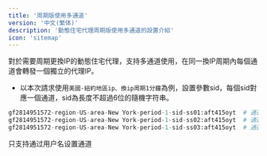 ```yaml
---
title: '周期版使用多通道'
version: '中文(繁体)'
description: '動態住宅代理周期版使用多通道的設置介紹'
icon: 'sitemap'
---
```


對於需要周期更換IP的動態住宅代理，支持多通道使用，在同一換IP周期內每個通道會轉發一個獨立的代理IP。

- 以本次請求使用`美國-紐約地區ip、換ip周期1分鐘`為例，設置參數sid，每個sid對應一個通道，sid為長度不超過6位的隨機字符串。

```python 程式碼範例
gf2814951572-region-US-area-New York-period-1-sid-ss01:aft415oyt  # 通道一
gf2814951572-region-US-area-New York-period-1-sid-ss02:aft415oyt  # 通道二
gf2814951572-region-US-area-New York-period-1-sid-ss03:aft415oyt  # 通道三
```

<Warning>只支持通过用户名设置通道</Warning>

